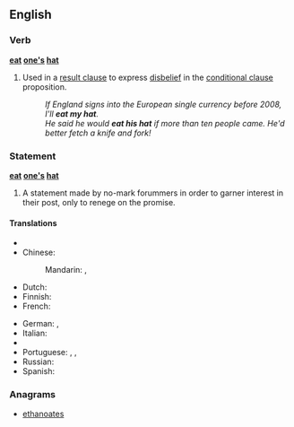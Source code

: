 ==English==

===Verb===
'''[[eat]] [[one's]] [[hat]]'''

# {{idiomatic}}  Used in a [[result clause]] to express [[disbelief]] in the [[conditional clause]] proposition.
#: ''If England signs into the European single currency before 2008, I'll '''eat my hat'''.''
#: ''He said he would '''eat his hat''' if more than ten people came. He'd better fetch a knife and fork!''

===Statement===
'''[[eat]] [[one's]] [[hat]]'''

# A statement made by no-mark forummers in order to garner interest in their post, only to renege on the promise.

====Translations====
{{trans-top|to express disbelief about a proposition}}
* {{trreq|ar}}
* Chinese:
*: Mandarin: {{t-|cmn|字倒過來寫|sc=Hani}}, {{t-|cmn|字倒过来写|tr=zì dào guòlái xiě|sc=Hani}}
* Dutch: {{t|nl|zijn hoed opeten}}
* Finnish: {{t+|fi|syödä}} {{t+|fi|hattu|alt=hattunsa}}
* French: {{t+|fr|manger son chapeau}}
{{trans-mid}}
* German: {{t|de|ich freß einen Besen, wenn}}, {{t|de|ich will Emil heißen, wenn}}
* Italian: {{t|it|mangiarsi il cappello}}
* {{trreq|ja}}
* Portuguese: {{t|pt|quero ser mico de circo}}, {{t|pt|macacos me mordam}}, {{t|pt|darei a mão à palmatória}}
* Russian: {{t|ru|давать голову на отсечение|tr=davát’ golovú na otsečénije}}
* Spanish: {{t|es|que me maten si}}
{{trans-bottom}}

===Anagrams===
* [[ethanoates#English|ethanoates]]